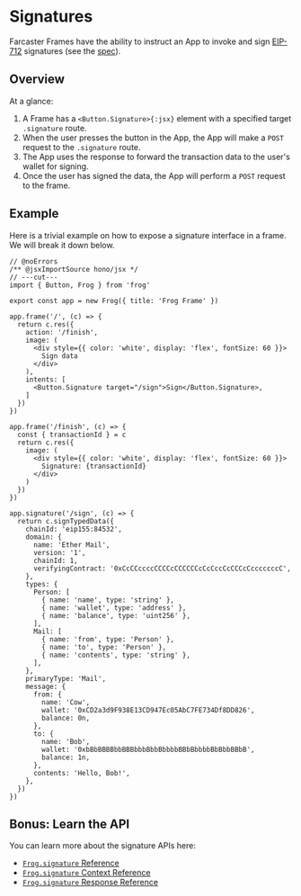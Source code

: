 # Signatures

Farcaster Frames have the ability to instruct an App to invoke and sign [EIP-712](https://eips.ethereum.org/EIPS/eip-712) signatures (see the [spec](https://warpcast.notion.site/Frames-Wallet-Signatures-debe97a82e2643d094d4088f1badd791)).

## Overview

At a glance:

1. A Frame has a `<Button.Signature>{:jsx}` element with a specified target `.signature` route.
2. When the user presses the button in the App, the App will make a `POST` request to the `.signature` route.
3. The App uses the response to forward the transaction data to the user's wallet for signing.
4. Once the user has signed the data, the App will perform a `POST` request to the frame.

## Example

Here is a trivial example on how to expose a signature interface in a frame. We will break it down below.

```tsx twoslash [src/index.tsx]
// @noErrors
/** @jsxImportSource hono/jsx */
// ---cut---
import { Button, Frog } from 'frog'

export const app = new Frog({ title: 'Frog Frame' })

app.frame('/', (c) => {
  return c.res({
    action: '/finish',
    image: (
      <div style={{ color: 'white', display: 'flex', fontSize: 60 }}>
        Sign data
      </div>
    ),
    intents: [
      <Button.Signature target="/sign">Sign</Button.Signature>,
    ]
  })
})

app.frame('/finish', (c) => {
  const { transactionId } = c
  return c.res({
    image: (
      <div style={{ color: 'white', display: 'flex', fontSize: 60 }}>
        Signature: {transactionId}
      </div>
    )
  })
})

app.signature('/sign', (c) => {
  return c.signTypedData({
    chainId: 'eip155:84532',
    domain: {
      name: 'Ether Mail',
      version: '1',
      chainId: 1,
      verifyingContract: '0xCcCCccccCCCCcCCCCCCcCcCccCcCCCcCcccccccC',
    },
    types: {
      Person: [
        { name: 'name', type: 'string' },
        { name: 'wallet', type: 'address' },
        { name: 'balance', type: 'uint256' },
      ],
      Mail: [
        { name: 'from', type: 'Person' },
        { name: 'to', type: 'Person' },
        { name: 'contents', type: 'string' },
      ],
    },
    primaryType: 'Mail',
    message: {
      from: {
        name: 'Cow',
        wallet: '0xCD2a3d9F938E13CD947Ec05AbC7FE734Df8DD826',
        balance: 0n,
      },
      to: {
        name: 'Bob',
        wallet: '0xbBbBBBBbbBBBbbbBbbBbbbbBBbBbbbbBbBbbBBbB',
        balance: 1n,
      },
      contents: 'Hello, Bob!',
    },
  })
})
```

## Bonus: Learn the API

You can learn more about the signature APIs here:

- [`Frog.signature` Reference](/reference/frog-signature)
- [`Frog.signature` Context Reference](/reference/frog-signature-context)
- [`Frog.signature` Response Reference](/reference/frog-signature-response)

